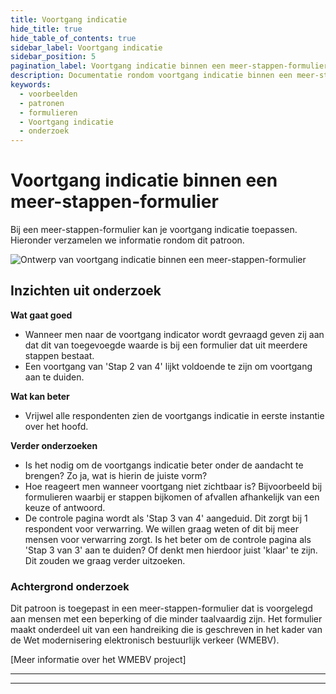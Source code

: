 ```yaml
---
title: Voortgang indicatie
hide_title: true
hide_table_of_contents: true
sidebar_label: Voortgang indicatie
sidebar_position: 5
pagination_label: Voortgang indicatie binnen een meer-stappen-formulier
description: Documentatie rondom voortgang indicatie binnen een meer-stappen-formulier
keywords:
  - voorbeelden
  - patronen
  - formulieren
  - Voortgang indicatie
  - onderzoek
---
```



# Voortgang indicatie binnen een meer-stappen-formulier

Bij een meer-stappen-formulier kan je voortgang indicatie toepassen. Hieronder verzamelen we informatie rondom dit patroon.

![Ontwerp van voortgang indicatie binnen een meer-stappen-formulier](https://raw.githubusercontent.com/nl-design-system/documentatie/assets/voorbeeld_formulier_voortgang.png)

## Inzichten uit onderzoek

**Wat gaat goed**

- Wanneer men naar de voortgang indicator wordt gevraagd geven zij aan dat dit van toegevoegde waarde is bij een formulier dat uit meerdere stappen bestaat.
- Een voortgang van 'Stap 2 van 4' lijkt voldoende te zijn om voortgang aan te duiden.

**Wat kan beter**

- Vrijwel alle respondenten zien de voortgangs indicatie in eerste instantie over het hoofd.

**Verder onderzoeken**

- Is het nodig om de voortgangs indicatie beter onder de aandacht te brengen? Zo ja, wat is hierin de juiste vorm?
- Hoe reageert men wanneer voortgang niet zichtbaar is? Bijvoorbeeld bij formulieren waarbij er stappen bijkomen of afvallen afhankelijk van een keuze of antwoord.
- De controle pagina wordt als 'Stap 3 van 4' aangeduid. Dit zorgt bij 1 respondent voor verwarring. We willen graag weten of dit bij meer mensen voor verwarring zorgt. Is het beter om de controle pagina als 'Stap 3 van 3' aan te duiden? Of denkt men hierdoor juist 'klaar' te zijn. Dit zouden we graag verder uitzoeken.

<VideoPlayer videoId="foJdcTRviJM" />

### Achtergrond onderzoek

Dit patroon is toegepast in een meer-stappen-formulier dat is voorgelegd aan mensen met een beperking of die minder taalvaardig zijn. Het formulier maakt onderdeel uit van een handreiking die is geschreven in het kader van de Wet modernisering elektronisch bestuurlijk verkeer (WMEBV).

[Meer informatie over het WMEBV project]

---

<ResearchInfo />

---

<PatternFooterInfo />

